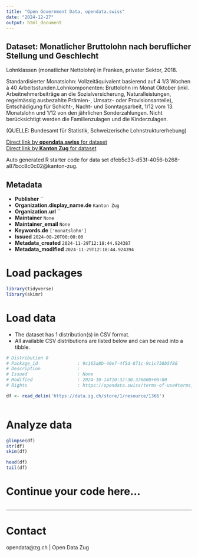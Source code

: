 ```yaml
---
title: "Open Government Data, opendata.swiss"
date: "2024-12-27"
output: html_document
---
```


## Dataset: Monatlicher Bruttolohn nach beruflicher Stellung und Geschlecht

Lohnklassen (monatlicher Nettolohn) in Franken, privater Sektor, 2018.

Standardisierter Monatslohn: Vollzeitäquivalent basierend auf 4 1/3 Wochen à 40 Arbeitsstunden.Lohnkomponenten: Bruttolohn im Monat Oktober (inkl. Arbeitnehmerbeiträge an die Sozialversicherung, Naturalleistungen, regelmässig ausbezahlte Prämien-, Umsatz- oder Provisionsanteile), Entschädigung für Schicht-, Nacht- und Sonntagsarbeit, 1/12 vom 13. Monatslohn und 1/12 von den jährlichen Sonderzahlungen. Nicht berücksichtigt werden die Familienzulagen und die Kinderzulagen.

(QUELLE: Bundesamt für Statistik, Schweizerische Lohnstrukturerhebung)

[Direct link by **opendata.swiss** for dataset](https://opendata.swiss/de/dataset/monatlicher-bruttolohn-nach-beruflicher-stellung-und-geschlecht)<br>
[Direct link by **Kanton Zug** for dataset](https://www.zg.ch/behoerden/gesundheitsdirektion/statistikfachstelle/themen/arbeitsmarkt/lohn)

Auto generated R starter code for data set dfeb5c33-d53f-4056-b268-a87bcc8c0c02@kanton-zug.

## Metadata

- **Publisher** ``
- **Organization.display_name.de** `Kanton Zug`
- **Organization.url** ``
- **Maintainer** `None`
- **Maintainer_email** `None`
- **Keywords.de** `['monatslohn']`
- **Issued** `2024-08-20T00:00:00`
- **Metadata_created** `2024-11-29T12:18:44.924387`
- **Metadata_modified** `2024-11-29T12:18:44.924394`


# Load packages

```r

library(tidyverse)
library(skimr)

```

# Load data

-   The dataset has 1 distribution(s) in CSV format.
-   All available CSV distributions are listed below and can be read into a tibble.

```r

# Distribution 0
# Package_id               : 9c165a8b-40e7-4f5d-871c-9c1c738b5f88
# Description              : 
# Issued                   : None
# Modified                 : 2024-10-14T10:32:30.376000+00:00
# Rights                   : https://opendata.swiss/terms-of-use#terms_by

df <- read_delim('https://data.zg.ch/store/1/resource/1366')



```

# Analyze data

```r

glimpse(df)
str(df)
skim(df)

head(df)
tail(df)

```

# Continue your code here...

```r

```

------------------------------------------------------------------------

# Contact

opendata@zg.ch | Open Data Zug
